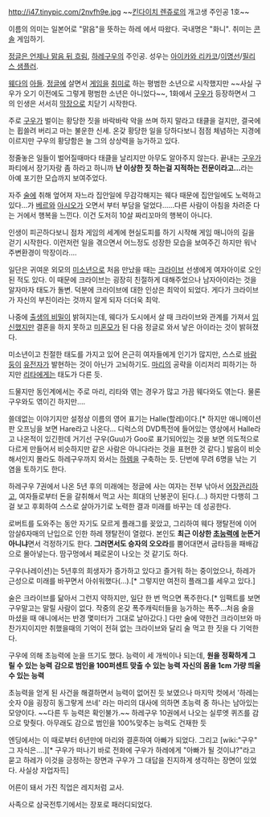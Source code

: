 http://i47.tinypic.com/2nvfh9e.jpg
~~[[킨다이치 렌쥬로]]의 개고생 주인공 1호~~

이름의 의미는 일본어로 "맑음"을 뜻하는 하레 에서 따왔다. 국내명은 "화니". 취미는 [[콘솔]] 게임하기.

[[정글은 언제나 맑음 뒤 흐림]], [[하레구우]]의 주인공. 성우는 [[아이카와 리카코]]/[[이계윤|이명선]]/[[필리스 샘플러]].

[[웨다]]의 [[아들]]. [[정글]]에 살면서 [[게임]]을 [[취미]]로 하는 평범한 소년으로 시작했지만 ~~사실 구우가 오기 이전에도 그렇게 평범한 소년은 아니었다~~, 1화에서 [[구우]]가 등장하면서 그의 인생은 서서히 [[막장]]으로 치닫기 시작한다.

주로 [[구우]]가 벌이는 황당한 짓을 바락바락 악을 쓰며 하지 말라고 태클을 걸지만, 결국에는 휩쓸려 버리고 마는 불운한 신세. 온갖 황당한 일을 당하다보니 점점 체념하는 지경에 이르지만 구우의 황당함은 늘 그의 상상력을 능가하고 있다.

정줄놓은 일들이 벌어질때마다 태클을 날리지만 아무도 알아주지 않는다. 끝내는 [[구우(정글은 언제나 맑음 뒤 흐림)|구우]]가 파티에서 장기자랑 좀 하라고 하니까 '''난 이상한 짓 하는걸 지적하는 전문이라고…'''라는 아예 포기한 모습까지 보여주었다.

자주 [[술]]에 취해 엎어져 자느라 집안일에 무감각해지는 웨다 때문에 집안일에도 노력하고 있다...가 [[베르(정글은 언제나 맑음 뒤 흐림)|베르]]와 [[아시오(정글은 언제나 맑음 뒤 흐림)|아시오]]가 오면서 부터 부담을 덜었다......다른 사람이 아침을 차려준 다는 거에서 행복을 느낀다. 이건 도저히 10살 짜리꼬마의 행복이 아니다.

인생이 피곤하다보니 점차 게임의 세계에 현실도피를 하기 시작해 게임 매니아의 길을 걷기 시작한다. 이런저런 일을 겪으면서 어느정도 성장한 모습을 보여주긴 하지만 워낙 주변환경이 막장이라....

일단은 귀여운 외모의 [[미소년]]으로 처음 만났을 때는 [[하레(정글은 언제나 맑음 뒤 흐림)|크라이브]] 선생에게 여자아이로 오인된 적도 있다. 이 때문에 크라이브는 굉장히 친절하게 대해주었으나 남자아이라는 것을 알자마자 태도가 돌변. 덕분에 크라이브에 대한 인상은 최악이 되었다. 게다가 크라이브가 자신의 부친이라는 것까지 알게 되자 더더욱 최악.

나중에 [[출생의 비밀]]이 밝혀지는데, 웨다가 도시에서 살 때 크라이브와 관계를 가져서 [[임신]]했지만 결혼을 하지 못하고 [[미혼모]]가 된 다음 정글로 와서 낳은 아이라는 것이 밝혀졌다.

미소년이고 친절한 태도를 가지고 있어 은근히 여자들에게 인기가 많지만, 스스로 [[바람둥이]] [[유전자]]가 발현하는 것이 아닌가 고뇌하기도. [[마리(정글은 언제나 맑음 뒤 흐림)|마리]]의 공략을 이리저리 피하기는 하지만 [[리타(정글은 언제나 맑음 뒤 흐림)|리타]]에게는 태도가 다른 듯.

드물지만 동인계에서는 주로 마리, 리타와 엮는 경우가 많고 가끔 웨다와도 엮는다. 물론 구우와도 엮이긴 하지만….

쓸데없는 이야기지만 설정상 이름의 영어 표기는 Halle(할레)이다.[* 하지만 애니메이션판 오프닝을 보면 Hare라고 나온다... 디럭스의 DVD특전에 들어있는 영상에서 Halle라고 나온적이 있긴한데 거기선 구우(Guu)가 Goo로 표기되어있는 것을 보면 의도적으로 다르게 만들어서 비슷하지만 같은 사람은 아니다라는 것을 표현한 것 같다.] 발음이 비슷해서인지 몰라도 하레구우까지 와서는 [[하렘]]을 구축하는 듯. 단번에 무려 6명을 낚는 기염을 토하기도 한다.

하레구우 7권에서 나온 5년 후의 미래에는 정글에 사는 여자는 전부 낚아서 [[어장관리]]하고, 여자들로부터 돈을 갈취해서 먹고 사는 희대의 난봉꾼이 된다.(...) 하지만 다행히 그걸 보고 후회하여 스스로 살아가기로 노력한 결과 미래를 바꾸는 데 성공한다.

로버트를 도와주는 동안 자기도 모르게 플래그를 꽂았고, 그리하여 웨다 쟁탈전에 이어 암살6자매의 난입으로 인한 하레 쟁탈전이 열렸다. 본인도 '''최근 이상한 [[초능력]]에 눈뜬거 아니냐'''면서 걱정하기도 한다. '''그러면서도 승자의 오오라'''를 뿜어대면서 굽타등을 패배감으로 몰아넣는다. 땀구멍에서 페로몬이 나오는 것 같기도 하다.

구우(나레이션)는 5년후의 희생자가 증가하고 있다고 즐거워 하는 중이었으나, 하레가 근성으로 미래를 바꾸면서 아쉬워했다(…).[* 그렇지만 여전히 플래그를 세우고 있다.] 

술은 크라이브를 닮아서 그런지 약하지만, 일단 한 번 먹으면 폭주한다.[* 임팩트를 보면 구우말고는 말릴 사람이 없다. 작중의 온갖 폭주캐릭터들을 능가하는 폭주...처음 술을 마셨을 때 애니에서는 반경 몇미터가 그대로 날아갔다.] 다만 술에 약한건 크라이브와 마찬가지이지만 취했을때의 기억이 전혀 없는 크라이브와 달리 술 먹고 한 짓을 다 기억한다.

구우에 의해 초능력에 눈을 뜨기도 했다. 능력이 세 개씩이나 되는데,
'''원을 정확하게 그릴 수 있는 능력'''
'''감으로 범인을 100퍼센트 맞출 수 있는 능력'''
'''자신의 몸을 1cm 가량 띄울 수 있는 능력'''

초능력을 얻게 된 사건을 해결하면서 능력이 없어진 듯 보였으나 마지막 컷에서 '하레는 숫자 0을 굉장히 동그랗게 쓰네' 라는 마리의 대사에 의하면 초능력 중 하나는 남아있는 모양이다. ~~다른 두 능력은 확인불가.~~
하레구우 10권에서 나오는 실루엣 퀴즈를 감으로 맞췃다. 아무래도 감으로 범인을 100%맞추는 능력도 건재한 듯 

엔딩에서는 이 때로부터 6년만에 마리와 결혼하여 아빠가 되었다. 그리고 [wiki:"구우" 그 자식은….][* 구우가 떠나기 바로 전화에 구우가 하레에게 "아빠가 될 것이냐?"라고 묻고 하레가 이것을 긍정하는 장면과 구우가 그 대답을 진지하게 생각하는 장면이 있었다. 사실상 자업자득] 

어른이 돼서 가진 직업은 레지처럼 교사.

사족으로 삼국전투기에서는 장포로 패러디되었다.
